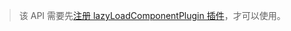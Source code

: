 > 该 API 需要先[注册 lazyLoadComponentPlugin 插件](/practice/bridge/react-bridge#注册-lazyloadcomponentplugin)，才可以使用。
